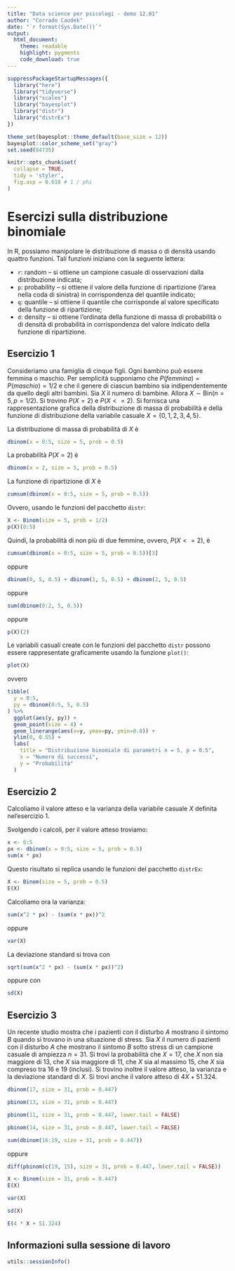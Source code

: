```yaml
---
title: "Data science per psicologi - demo 12.01"
author: "Corrado Caudek"
date: "`r format(Sys.Date())`"
output:
  html_document:
    theme: readable
    highlight: pygments
    code_download: true
---
```


```r
suppressPackageStartupMessages({
  library("here")
  library("tidyverse")
  library("scales")
  library("bayesplot")
  library("distr")
  library("distrEx")
})

theme_set(bayesplot::theme_default(base_size = 12))
bayesplot::color_scheme_set("gray")
set.seed(84735)

knitr::opts_chunk$set(
  collapse = TRUE,
  tidy = 'styler',
  fig.asp = 0.618 # 1 / phi
)
```

# Esercizi sulla distribuzione binomiale

In $\mathsf{R}$, possiamo manipolare le distribuzione di massa o di densità usando quattro funzioni. Tali funzioni iniziano con la seguente lettera:

- `r`: random -- si ottiene un campione casuale di osservazioni dalla distribuzione indicata;
- `p`: probability -- si ottiene il valore della funzione di ripartizione (l'area nella coda di sinistra) in corrispondenza del quantile indicato;
- `q`: quantile -- si ottiene il quantile che corrisponde al valore specificato della funzione di ripartizione;
- `d`: density -- si ottiene l'ordinata della funzione di massa di probabilità o di densità di probabilità in corrispondenza del valore indicato della funzione di ripartizione.

## Esercizio 1

Consideriamo una famiglia di cinque figli. Ogni bambino può essere femmina o maschio. Per semplicità supponiamo che $P(femmina) = P(maschio) = 1/2$ e che il genere di ciascun bambino sia indipendentemente da quello degli altri bambini. Sia $X$ il numero di bambine. Allora $X \sim \mbox{Bin}(n = 5, p = 1/2)$. Si trovino $P(X = 2)$ e $P(X <= 2)$. Si fornisca una rappresentazione grafica della distribuzione di massa di probabilità e della funzione di distribuzione della variabile casuale $X = \{0, 1, 2, 3, 4, 5\}$.

La distribuzione di massa di probabilità di $X$ è

```r
dbinom(x = 0:5, size = 5, prob = 0.5)
```

La probabilità $P(X = 2)$ è

```r
dbinom(x = 2, size = 5, prob = 0.5)
```

La funzione di ripartizione di $X$ è

```r
cumsum(dbinom(x = 0:5, size = 5, prob = 0.5))
```

Ovvero, usando le funzioni del pacchetto `distr`:

```r
X <- Binom(size = 5, prob = 1/2)
p(X)(0:5)
```

Quindi, la probabilità di non più di due femmine, ovvero, $P(X <= 2)$, è  


```r
cumsum(dbinom(x = 0:5, size = 5, prob = 0.5))[3]
```

oppure

```r
dbinom(0, 5, 0.5) + dbinom(1, 5, 0.5) + dbinom(2, 5, 0.5) 
```

oppure

```r
sum(dbinom(0:2, 5, 0.5))
```

oppure

```r
p(X)(2)
```

Le variabili casuali create con le funzioni del pacchetto `distr` possono essere rappresentate graficamente usando la funzione `plot()`:

```r
plot(X)
```

ovvero

```r
tibble(
  y = 0:5,
  py = dbinom(0:5, 5, 0.5)
) %>% 
  ggplot(aes(y, py)) +
  geom_point(size = 4) +
  geom_linerange(aes(x=y, ymax=py, ymin=0.0)) +
  ylim(0, 0.55) +
  labs(
    title = "Distribuzione binomiale di parametri n = 5, p = 0.5",
    x = "Numero di successi",
    y = "Probabilità"
  )
```

## Esercizio 2

Calcoliamo il valore atteso e la varianza della variabile casuale $X$ definita nel'esercizio 1.


Svolgendo i calcoli, per il valore atteso troviamo:

```r
x <- 0:5
px <- dbinom(x = 0:5, size = 5, prob = 0.5)
sum(x * px)
```

Questo risultato si replica usando le funzioni del pacchetto `distrEx`:

```r
X <- Binom(size = 5, prob = 0.5) 
E(X)
```

Calcoliamo ora la varianza:

```r
sum(x^2 * px) - (sum(x * px))^2
```

oppure

```r
var(X)
```

La deviazione standard si trova con

```r
sqrt(sum(x^2 * px) - (sum(x * px))^2)
```

oppure con

```r
sd(X)
```

## Esercizio 3

Un recente studio mostra che i pazienti con il disturbo $A$ mostrano il sintomo $B$ quando si trovano in una situazione di stress. Sia $X$ il numero di pazienti con il disturbo $A$ che mostrano il sintomo $B$ sotto stress di un campione casuale di ampiezza $n = 31$. Si trovi la probabilità che $X = 17$, che $X$ non sia maggiore di 13, che $X$ sia maggiore di 11, che $X$ sia al massimo 15, che $X$ sia compreso tra 16 e 19 (inclusi). Si trovino inoltre il valore atteso, la varianza e la deviazione standard di $X$. Si trovi anche il valore atteso di $4X + 51.324$.

```r
dbinom(17, size = 31, prob = 0.447)
```

```r
pbinom(13, size = 31, prob = 0.447)
```

```r
pbinom(11, size = 31, prob = 0.447, lower.tail = FALSE)
```

```r
pbinom(14, size = 31, prob = 0.447, lower.tail = FALSE)
```

```r
sum(dbinom(16:19, size = 31, prob = 0.447))
```

oppure

```r
diff(pbinom(c(19, 15), size = 31, prob = 0.447, lower.tail = FALSE))
```

```r
X <- Binom(size = 31, prob = 0.447)
E(X)
```

```r
var(X)
```

```r
sd(X)
```

```r
E(4 * X + 51.324)
```


## Informazioni sulla sessione di lavoro

```r
utils::sessionInfo()
```



